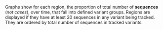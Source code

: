

Graphs show for each region, the proportion of total number of **sequences** (*not cases*), over time, that fall into defined variant groups. Regions are displayed if they have at least 20 sequences in any variant being tracked. They are ordered by total number of sequences in tracked variants.

<MdxContent filepath="RegionBreakdownInfo.mdx" />
